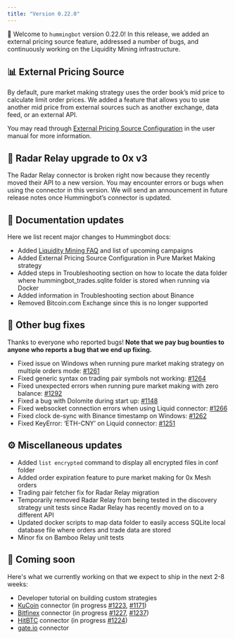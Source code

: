 ```yaml
---
title: "Version 0.22.0"
---
```


🚀 Welcome to `hummingbot` version 0.22.0! In this release, we added an external pricing source feature, addressed a number of bugs, and continuously working on the Liquidity Mining infrastructure.

## 📊 External Pricing Source

By default, pure market making strategy uses the order book’s mid price to calculate limit order prices. We added a feature that allows you to use another mid price from external sources such as another exchange, data feed, or an external API.

You may read through [External Pricing Source Configuration](/strategies/external-price-source/#when-to-use-an-external-price-source) in the user manual for more information.

## 🔗 Radar Relay upgrade to 0x v3

The Radar Relay connector is broken right now because they recently moved their API to a new version. You may encounter errors or bugs when using the connector in this version. We will send an announcement in future release notes once Hummingbot’s connector is updated.

## 📓 Documentation updates

Here we list recent major changes to Hummingbot docs:

- Added [Liquidity Mining FAQ](https://docs.hummingbot.io/miner/faq/liquidity-mining/) and list of upcoming campaigns
- Added External Pricing Source Configuration in Pure Market Making strategy
- Added steps in Troubleshooting section on how to locate the data folder where hummingbot_trades.sqlite folder is stored when running via Docker
- Added information in Troubleshooting section about Binance 
- Removed Bitcoin.com Exchange since this is no longer supported

## 🐞 Other bug fixes

Thanks to everyone who reported bugs! **Note that we pay bug bounties to anyone who reports a bug that we end up fixing.**

- Fixed issue on Windows when running pure market making strategy on multiple orders mode: [#1261](https://github.com/CoinAlpha/hummingbot/issues/1261)
- Fixed generic syntax on trading pair symbols not working: [#1264](https://github.com/CoinAlpha/hummingbot/issues/1264)
- Fixed unexpected errors when running pure market making with zero balance: [#1292](https://github.com/CoinAlpha/hummingbot/issues/1292)
- Fixed a bug with Dolomite during start up: [#1148](https://github.com/CoinAlpha/hummingbot/issues/1148)
- Fixed websocket connection errors when using Liquid connector: [#1266](https://github.com/CoinAlpha/hummingbot/issues/1266)
- Fixed clock de-sync with Binance timestamp on Windows: [#1262](https://github.com/CoinAlpha/hummingbot/issues/1262)
- Fixed KeyError: ‘ETH-CNY’ on Liquid connector: [#1251](https://github.com/CoinAlpha/hummingbot/issues/1251)

## ⚙️ Miscellaneous updates

- Added `list encrypted` command to display all encrypted files in conf folder
- Added order expiration feature to pure market making for 0x Mesh orders
- Trading pair fetcher fix for Radar Relay migration
- Temporarily removed Radar Relay from being tested in the discovery strategy unit tests since Radar Relay has recently moved on to a different API
- Updated docker scripts to map data folder to easily access SQLite local database file where orders and trade data are stored
- Minor fix on Bamboo Relay unit tests

## 🚀 Coming soon

Here's what we currently working on that we expect to ship in the next 2-8 weeks:

- Developer tutorial on building custom strategies
- [KuCoin](https://www.kucoin.com/) connector (in progress [#1223](https://github.com/CoinAlpha/hummingbot/pull/1223), [#1171](https://github.com/CoinAlpha/hummingbot/pull/1171))
- [Bitfinex](https://www.bitfinex.com/) connector (in progress [#1227](https://github.com/CoinAlpha/hummingbot/pull/1227), [#1237](https://github.com/CoinAlpha/hummingbot/pull/1237))
- [HitBTC](https://hitbtc.com/) connector (in progress [#1224](https://github.com/CoinAlpha/hummingbot/pull/1224))
- [gate.io](https://gate.io) connector
